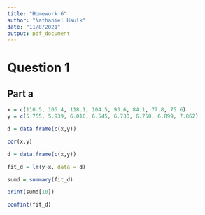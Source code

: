 ```yaml
---
title: "Homework 6"
author: "Nathaniel Haulk"
date: "11/8/2021"
output: pdf_document
---
```

# Question 1

## Part a
```r

x = c(110.5, 105.4, 118.1, 104.5, 93.6, 84.1, 77.8, 75.6)
y = c(5.755, 5.939, 6.010, 6.545, 6.730, 6.750, 6.899, 7.862)

d = data.frame(c(x,y))

cor(x,y)
```


```r
d = data.frame(c(x,y))

fit_d = lm(y~x, data = d)

sumd = summary(fit_d)

print(sumd[10])
```



```r

confint(fit_d)

```

